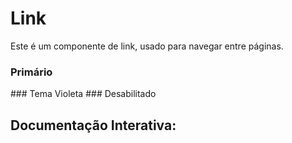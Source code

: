 

<Meta of={Story} />

# Link

Este é um componente de link, usado para navegar entre páginas.

### Primário
<Canvas of={Story.Primary} />
### Tema Violeta
<Canvas of={Story.Violet} />
### Desabilitado
<Canvas of={Story.Disabled} />

## Documentação Interativa:
<Primary />
<Controls />
